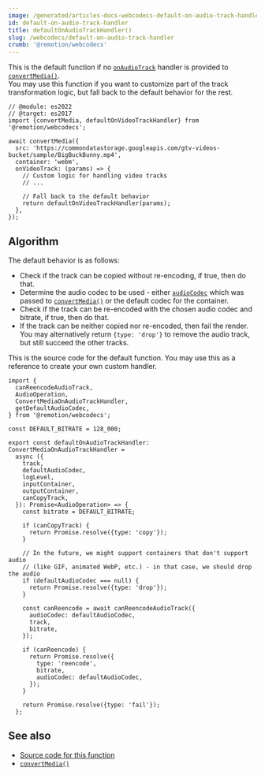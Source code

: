 ```yaml
---
image: /generated/articles-docs-webcodecs-default-on-audio-track-handler.png
id: default-on-audio-track-handler
title: defaultOnAudioTrackHandler()
slug: /webcodecs/default-on-audio-track-handler
crumb: '@remotion/webcodecs'
---
```


This is the default function if no [`onAudioTrack`](/docs/webcodecs/convert-media#onaudiotrack) handler is provided to [`convertMedia()`](/docs/webcodecs/convert-media).  
You may use this function if you want to customize part of the track transformation logic, but fall back to the default behavior for the rest.

```tsx twoslash title="Falling back to the default behavior"
// @module: es2022
// @target: es2017
import {convertMedia, defaultOnVideoTrackHandler} from '@remotion/webcodecs';

await convertMedia({
  src: 'https://commondatastorage.googleapis.com/gtv-videos-bucket/sample/BigBuckBunny.mp4',
  container: 'webm',
  onVideoTrack: (params) => {
    // Custom logic for handling video tracks
    // ...

    // Fall back to the default behavior
    return defaultOnVideoTrackHandler(params);
  },
});
```

## Algorithm

The default behavior is as follows:

- Check if the track can be copied without re-encoding, if true, then do that.
- Determine the audio codec to be used - either [`audioCodec`](/docs/webcodecs/convert-media#audiocodec) which was passed to [`convertMedia()`](/docs/webcodecs/convert-media) or the default codec for the container.
- Check if the track can be re-encoded with the chosen audio codec and bitrate, if true, then do that.
- If the track can be neither copied nor re-encoded, then fail the render.  
  You may alternatively return `{type: 'drop'}` to remove the audio track, but still succeed the other tracks.

This is the source code for the default function. You may use this as a reference to create your own custom handler.

```tsx twoslash title="Source code for defaultOnAudioTrackHandler"
import {
  canReencodeAudioTrack,
  AudioOperation,
  ConvertMediaOnAudioTrackHandler,
  getDefaultAudioCodec,
} from '@remotion/webcodecs';

const DEFAULT_BITRATE = 128_000;

export const defaultOnAudioTrackHandler: ConvertMediaOnAudioTrackHandler =
  async ({
    track,
    defaultAudioCodec,
    logLevel,
    inputContainer,
    outputContainer,
    canCopyTrack,
  }): Promise<AudioOperation> => {
    const bitrate = DEFAULT_BITRATE;

    if (canCopyTrack) {
      return Promise.resolve({type: 'copy'});
    }

    // In the future, we might support containers that don't support audio
    // (like GIF, animated WebP, etc.) - in that case, we should drop the audio
    if (defaultAudioCodec === null) {
      return Promise.resolve({type: 'drop'});
    }

    const canReencode = await canReencodeAudioTrack({
      audioCodec: defaultAudioCodec,
      track,
      bitrate,
    });

    if (canReencode) {
      return Promise.resolve({
        type: 'reencode',
        bitrate,
        audioCodec: defaultAudioCodec,
      });
    }

    return Promise.resolve({type: 'fail'});
  };
```

## See also

- [Source code for this function](https://github.com/remotion-dev/remotion/blob/main/packages/webcodecs/src/default-on-audio-track-handler.ts)
- [`convertMedia()`](/docs/webcodecs/convert-media)
